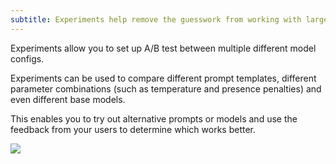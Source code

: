 ```yaml
---
subtitle: Experiments help remove the guesswork from working with large language models.
---
```

Experiments allow you to set up A/B test between multiple different model configs.

Experiments can be used to compare different prompt templates, different parameter combinations (such as temperature and presence penalties) and even different base models.

This enables you to try out alternative prompts or models and use the feedback from your users to determine which works better.

<img src="../../../assets/images/1584f76-image.png" />